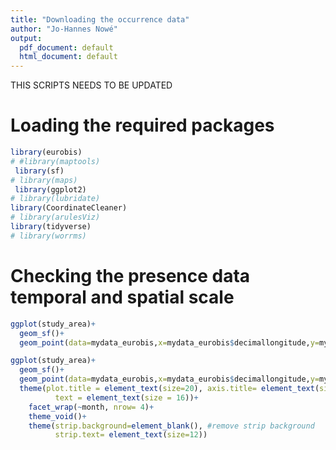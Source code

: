```yaml
---
title: "Downloading the occurrence data"
author: "Jo-Hannes Nowé"
output: 
  pdf_document: default
  html_document: default
---
```


THIS SCRIPTS NEEDS TO BE UPDATED

# Loading the required packages

```r
library(eurobis)
# #library(maptools)
 library(sf)
# library(maps)
 library(ggplot2)
# library(lubridate)
library(CoordinateCleaner)
# library(arulesViz)
library(tidyverse)
# library(worrms)
```


# Checking the presence data temporal and spatial scale

```r
ggplot(study_area)+
  geom_sf()+
  geom_point(data=mydata_eurobis,x=mydata_eurobis$decimallongitude,y=mydata_eurobis$decimallatitude)
```


```r

ggplot(study_area)+
  geom_sf()+
  geom_point(data=mydata_eurobis,x=mydata_eurobis$decimallongitude,y=mydata_eurobis$decimallatitude)+
  theme(plot.title = element_text(size=20), axis.title= element_text(size = 16),
          text = element_text(size = 16))+
    facet_wrap(~month, nrow= 4)+
    theme_void()+
    theme(strip.background=element_blank(), #remove strip background
          strip.text= element_text(size=12))
```

